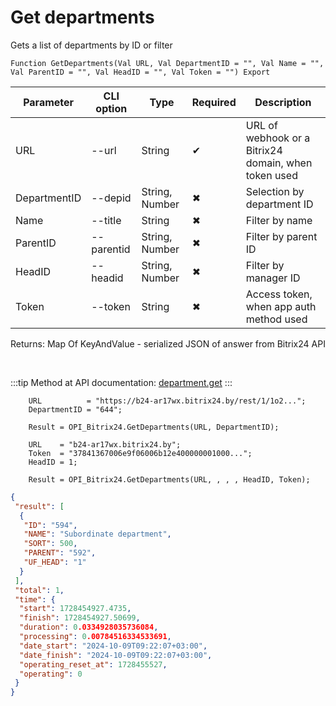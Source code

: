 ﻿---
sidebar_position: 3
---


# Get departments
 Gets a list of departments by ID or filter



`Function GetDepartments(Val URL, Val DepartmentID = "", Val Name = "", Val ParentID = "", Val HeadID = "", Val Token = "") Export`

  | Parameter | CLI option | Type | Required | Description |
  |-|-|-|-|-|
  | URL | --url | String | &#x2714; | URL of webhook or a Bitrix24 domain, when token used |
  | DepartmentID | --depid | String, Number | &#x2716; | Selection by department ID |
  | Name | --title | String | &#x2716; | Filter by name |
  | ParentID | --parentid | String, Number | &#x2716; | Filter by parent ID |
  | HeadID | --headid | String, Number | &#x2716; | Filter by manager ID |
  | Token | --token | String | &#x2716; | Access token, when app auth method used |

  
  Returns:  Map Of KeyAndValue - serialized JSON of answer from Bitrix24 API

<br/>

:::tip
Method at API documentation: [department.get](https://dev.1c-bitrix.ru/rest_help/departments/department_get.php)
:::
<br/>


```bsl title="1C:Enterprise/OneScript code example"
    URL          = "https://b24-ar17wx.bitrix24.by/rest/1/1o2...";
    DepartmentID = "644";

    Result = OPI_Bitrix24.GetDepartments(URL, DepartmentID);

    URL    = "b24-ar17wx.bitrix24.by";
    Token  = "37841367006e9f06006b12e400000001000...";
    HeadID = 1;

    Result = OPI_Bitrix24.GetDepartments(URL, , , , HeadID, Token);
```
 



```json title="Result"
{
 "result": [
  {
   "ID": "594",
   "NAME": "Subordinate department",
   "SORT": 500,
   "PARENT": "592",
   "UF_HEAD": "1"
  }
 ],
 "total": 1,
 "time": {
  "start": 1728454927.4735,
  "finish": 1728454927.50699,
  "duration": 0.0334928035736084,
  "processing": 0.00784516334533691,
  "date_start": "2024-10-09T09:22:07+03:00",
  "date_finish": "2024-10-09T09:22:07+03:00",
  "operating_reset_at": 1728455527,
  "operating": 0
 }
}
```
